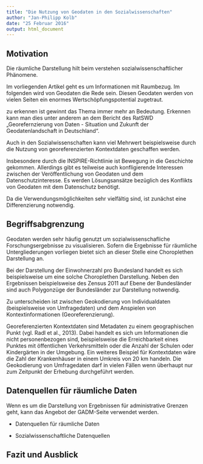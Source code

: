 ```yaml
---
title: "Die Nutzung von Geodaten in den Sozialwissenschaften"
author: "Jan-Philipp Kolb"
date: "25 Februar 2016"
output: html_document
---
```



## Motivation

Die räumliche Darstellung hilt beim verstehen sozialwissenschaftlicher Phänomene. 

Im vorliegenden Artikel geht es um Informationen mit Raumbezug. Im folgenden wird von Geodaten die Rede sein. Diesen Geodaten werden von vielen Seiten ein enormes Wertschöpfungspotential zugetraut.

zu erkennen ist gewinnt das Thema immer mehr an Bedeutung. Erkennen kann man dies unter anderem an dem Bericht des RatSWD „Georefernzierung von Daten - Situation und Zukunft der Geodatenlandschaft in Deutschland“.

Auch in den Sozialwissenschaften kann viel Mehrwert beispielsweise durch die Nutzung von georeferenzierten Kontextdaten geschaffen werden.

Insbesondere durch die INSPIRE-Richtlinie ist Bewegung in die Geschichte gekommen.
Allerdings gibt es teilweise auch konfligierende Interessen zwischen der Veröffentlichung von Geodaten und dem Datenschutzinteresse. Es werden Lösungsansätze bezüglich des Konflikts von Geodaten mit dem Datenschutz benötigt.

Da die Verwendungsmöglichkeiten sehr vielfältig sind, ist zunächst eine Differenzierung notwendig. 


## Begriffsabgrenzung

Geodaten werden sehr häufig genutzt um sozialwissenschafliche Forschungsergebnisse zu visualisieren. Sofern die Ergebnisse für räumliche Untergliederungen vorliegen bietet sich an dieser Stelle eine Choroplethen Darstellung an. 

Bei der Darstellung der Einwohnerzahl pro Bundesland handelt es sich beispielsweise um eine solche Choroplethen Darstellung. Neben den Ergebnissen beispielsweise des Zensus 2011 auf Ebene der Bundesländer sind auch Polygonzüge der Bundesländer zur Darstellung notwendig. 


Zu unterscheiden ist zwischen Geokodierung von Individualdaten (beispielsweise von Umfragedaten) und dem Anspielen von Kontextinformationen (Georeferenzierung). 

Georeferenzierten Kontextdaten sind Metadaten zu einem geographischen Punkt (vgl. Radl et al., 2013). Dabei handelt es sich um Informationen die nicht personenbezogen sind, beispielsweise die Erreichbarkeit eines Punktes mit öffentlichen Verkehrsmitteln oder die Anzahl der Schulen oder Kindergärten in der Umgebung. Ein weiteres Beispiel für Kontextdaten wäre die Zahl der Krankenhäuser in einem Umkreis von 20 km handeln.
Die Geokodierung von Umfragedaten darf in vielen Fällen wenn überhaupt nur zum Zeitpunkt der Erhebung durchgeführt werden. 

## Datenquellen für räumliche Daten

Wenn es um die Darstellung von Ergebnissen für administrative Grenzen geht, kann das Angebot der GADM-Seite verwendet werden.

- Datenquellen für räumliche Daten

- Sozialwissenschaftliche Datenquellen

## Fazit und Ausblick

